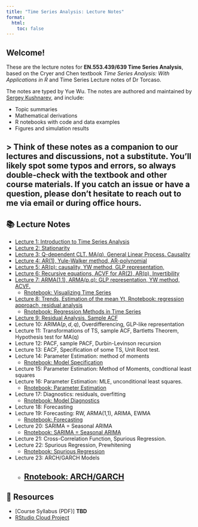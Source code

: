 ```yaml
---
title: "Time Series Analysis: Lecture Notes"
format:
  html:
    toc: false
---
```


## Welcome!

These are the lecture notes for **EN.553.439/639 Time Series Analysis**, based on the Cryer and Chen textbook *Time Series Analysis: With Applications in R* and Time Series Lecture notes of Dr Torcaso.

The notes are typed by Yue Wu. The notes are authored and maintained by [Sergey Kushnarev](about.qmd), and include:

- Topic summaries
- Mathematical derivations
- R notebooks with code and data examples
- Figures and simulation results

> Think of these notes as a companion to our lectures and discussions, not a substitute. You'll likely spot some typos and errors, so always double-check with the textbook and other course materials. If you catch an issue or have a question, please don't hesitate to reach out to me via email or during office hours.
---

## 📚 Lecture Notes

- [Lecture 1: Introduction to Time Series Analysis](TSA-Lecture01.qmd)
- [Lecture 2: Stationarity](TSA-Lecture02.qmd)
- [Lecture 3: Q-dependent CLT. MA(q), General Linear Process. Causality](TSA-Lecture03.qmd)
- [Lecture 4: AR(1), Yule-Walker method, AR-polynomial](TSA-Lecture04.qmd)
- [Lecture 5: AR(p): causality, YW method, GLP representation, ](TSA-Lecture05.qmd)
- [Lecture 6: Recursive equations, ACVF for AR(2), AR(p), Invertibility](TSA-Lecture06.qmd)
- [Lecture 7: ARMA(1,1), ARMA(p,q): GLP representation, YW method, ACVF.](TSA-Lecture07.qmd)
  - [Rnotebook: Visualizing Time Series](TSA-Lecture07-plots.qmd)
- [Lecture 8: Trends, Estimation of the mean Yt, Rnotebook: regression approach, residual analysis](TSA-Lecture08.qmd)
  - [Rnotebook: Regression Methods in Time Series](TSA-Lecture08-regression-methods.qmd)
- [Lecture 9: Residual Analysis. Sample ACF](TSA-Lecture09.qmd)
- Lecture 10: ARIMA($p,d,q$), Overdifferencing, GLP-like representation
- Lecture 11: Transformations of TS, sample ACF, Bartletts Theorem, Hypothesis test for MA(q)
- Lecture 12: PACF, sample PACF, Durbin-Levinson recursion
- Lecture 13: EACF, Specification of some TS, Unit Root test.
- Lecture 14: Parameter Estimation: method of moments
  - [Rnotebook: Model Specification](TSA-Lecture14-model-specification.qmd)
- Lecture 15: Parameter Estimation: Method of Moments, condtional least squares
- Lecture 16: Parameter Estimation: MLE, unconditional least squares.
  - [Rnotebook: Parameter Estimation](TSA-Lecture16-parameter-estimation.qmd)
- Lecture 17: Diagnostics: residuals, overfitting
  - [Rnotebook: Model Diagnostics](TSA-Lecture17-model-diagnostics.qmd)
- Lecture 18: Forecasting
- Lecture 19: Forecasting: RW, ARMA(1,1), ARIMA, EWMA
  - [Rnotebook: Forecasting](TSA-Lecture19-forecasting.qmd)
- Lecture 20: SARIMA = Seasonal ARIMA
  - [Rnotebook: SARIMA = Seasonal ARIMA](TSA-Lecture20-sarima.qmd)
- Lecture 21: Cross-Correlation Function, Spurious Regression.
- Lecture 22: Spurious Regression, Prewhitening
  - [Rnotebook: Spurious Regression](TSA-Lecture22-spurious.qmd)
- Lecture 23: ARCH/GARCH Models
  - [Rnotebook: ARCH/GARCH](TSA-Lecture23-arch-garch.qmd)
---

## 🔗 Resources

- [Course Syllabus (PDF)] **TBD**
- [RStudio Cloud Project](https://posit.cloud/)


